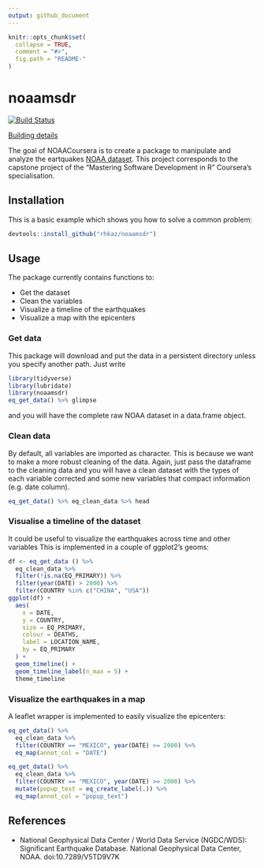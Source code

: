 ```yaml
---
output: github_document
---
```


```r
knitr::opts_chunk$set(
  collapse = TRUE,
  comment = "#>",
  fig.path = "README-"
)
```

# noaamsdr

[![Build Status](https://travis-ci.org/rhkaz/noaamsdr.svg?branch=master)](https://travis-ci.org/rhkaz/noaamsdr) 

[Building details](https://travis-ci.org/rhkaz/noaamsdr)

The goal of NOAACoursera is to create a package to manipulate and analyze the
eartquakes [NOAA dataset](NOAA). This project corresponds to the capstone project of the 
"Mastering Software Development in R" Coursera's specialisation.

## Installation

This is a basic example which shows you how to solve a common problem:

```r
devtools::install_github("rhkaz/noaamsdr")
```

## Usage

The package currently contains functions to:

- Get the dataset
- Clean the variables
- Visualize a timeline of the earthquakes
- Visualize a map with the epicenters

### Get data
This package will download and put the data in a persistent directory unless you
specify another path. Just write 

```r
library(tidyverse)
library(lubridate)
library(noaamsdr)
eq_get_data() %>% glimpse
```

and you will have the complete raw NOAA dataset in a data.frame object.

### Clean data
By default, all variables are imported as character. This is because we want to
make a more robust cleaning of the data. Again, just pass the dataframe to 
the cleaning data and you will have a clean dataset with the types of each variable
corrected and some new variables that compact information (e.g. date column).

```r
eq_get_data() %>% eq_clean_data %>% head
```


### Visualise a timeline of the dataset
It could be useful to visualize the earthquakes across time and other variables
This is implemented in a couple of ggplot2's geoms: 

```r
df <- eq_get_data () %>%
  eq_clean_data %>%
  filter(!is.na(EQ_PRIMARY)) %>%
  filter(year(DATE) > 2000) %>%
  filter(COUNTRY %in% c("CHINA", "USA"))
ggplot(df) +
  aes(
    x = DATE,
    y = COUNTRY,
    size = EQ_PRIMARY,
    colour = DEATHS,
    label = LOCATION_NAME,
    by = EQ_PRIMARY
  ) +
  geom_timeline() +
  geom_timeline_label(n_max = 5) +
  theme_timeline
```

### Visualize the earthquakes in a map
A leaflet wrapper is implemented to easily visualize the epicenters:

```r
eq_get_data() %>%
  eq_clean_data %>%
  filter(COUNTRY == "MEXICO", year(DATE) >= 2000) %>%
  eq_map(annot_col = "DATE")

eq_get_data() %>%
  eq_clean_data %>%
  filter(COUNTRY == "MEXICO", year(DATE) >= 2000) %>%
  mutate(popup_text = eq_create_label(.)) %>%
  eq_map(annot_col = "popup_text")
```


## References

- National Geophysical Data Center / World Data Service (NGDC/WDS): 
  Significant Earthquake Database.
  National Geophysical Data Center, NOAA. doi:10.7289/V5TD9V7K

[NOAA]: https://www.ngdc.noaa.gov/nndc/struts/form?t=101650&s=1&d=1
